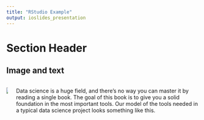 ```yaml
---
title: "RStudio Example"
output: ioslides_presentation
---
```


# Section Header

## Image and text

:::::::::::::: {.columns}
::: {.column}
![](http://r4ds.had.co.nz/diagrams/data-science.png)
:::
::: {.column}
Data science is a huge field, and there’s no way you can master it by reading a single book. The goal of this book is to give you a solid foundation in the most important tools. Our model of the tools needed in a typical data science project looks something like this.
:::
::::::::::::::
